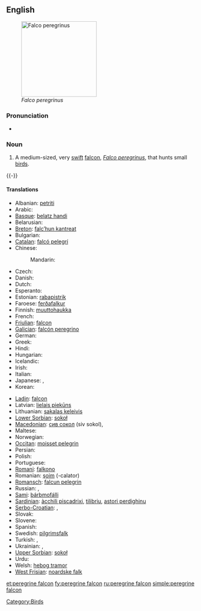 {{wikipedia|Peregrine Falcon}}
==English==
[[Image:PeregrineFalcon.jpg|thumb|right|200px|''Falco peregrinus'']]

===Pronunciation===
* {{IPA|/'pɛɻɛgɻaɪn'fælkɒn/}}

===Noun===
{{en-noun|sg=[[peregrine]] [[falcon]]}}

# A medium-sized, very [[swift]] [[falcon]], ''[[Falco peregrinus]]'', that hunts small [[bird]]s.

{{-}}

====Translations====
{{trans-top|Falco peregrinus}}
* Albanian: [[petriti]]
* Arabic: {{t-|ar|شاهين|tr=shaahiin}}
* [[Basque]]: [[belatz handi]]
* Belarusian: {{t|be|сапсан|m|tr=sapsán|sc=Cyrl}}
* [[Breton]]: [[falc’hun kantreat]]
* Bulgarian: {{t|bg|сокол скитник|m|tr=sókol skítnik|sc=Cyrl}}
* [[Catalan]]: [[falcó pelegrí]]
* Chinese:
*: Mandarin: {{t|zh|游隼|tr=yóusǔn|sc=Hani}}
* Czech: {{t|cs|sokol stěhovavý|m}}
* Danish: {{t-|da|vandrefalk|c}}
* Dutch: {{t+|nl|slechtvalk|m}}
* Esperanto: {{t-|eo|falko|xs=Esperanto}}
* Estonian: [[rabapistrik]]
* Faroese: [[ferðafalkur]]
* Finnish: [[muuttohaukka]]
* French: {{t|fr|faucon pèlerin|m}}
* [[Friulian]]: [[falcon]]
* [[Galician]]: [[falcón peregrino]]
* German: {{t+|de|Wanderfalke|m}}
* Greek: {{t+|el|πετρίτης|m|tr=petritis}}
* Hindi: {{t|hi|शाहीन|tr=šāhīn|sc=Deva}}
* Hungarian: {{t-|hu|vándorsólyom}}
* Icelandic: {{t+|is|förufálki}}
* Irish: {{t+|ga|fabhcún gorm|xs=Irish}}
* Italian: {{t-|it|falco pellegrino|m}}
* Japanese: {{t|ja|隼|sc=Jpan}},  {{t|ja|ハヤブサ|tr=hayabusa|sc=Jpan}}
* Korean: {{t|ko|매|tr=mae|sc=Kore}}
{{trans-mid}}
* [[Ladin]]: [[falcon]]
* Latvian: [[lielais piekūns]]
* Lithuanian: [[sakalas keleivis]]
* [[Lower Sorbian]]: [[sokoł]]
* [[Macedonian]]: [[сив сокол]] (siv sokol),  {{t|mk|сив сокол|m|tr=siv sókol|sc=Cyrl}}
* Maltese: {{t-|mt|bies|xs=Maltese}}
* Norwegian: {{t+|no|vandrefalk}}
* [[Occitan]]: [[moisset pelegrin]]
* Persian: {{t+|fa|شاهین|tr=šāhīn|xs=Persian}}
* Polish: {{t|pl|sokół wędrowny|m}}
* Portuguese: {{t|pt|falcão peregrino|m}}
* [[Romani]]: [[falkono]] {{m}}
* Romanian: [[şoim]] (-calator)
* [[Romansch]]: [[falcun pelegrin]]
* Russian: {{t|ru|сапсан|m|tr=sapsán|sc=Cyrl}},  {{t|ru|настоящий сокол|m|tr=nastojáščij sókol|sc=Cyrl}}
* [[Sami]]: [[bárbmofálli]]
* [[Sardinian]]: [[àcchili piscadrixi]], [[tilibriu]], [[astori perdighinu]]
* [[Serbo-Croatian]]: {{t|sh|сиви соко|m|sc=Cyrl}},  {{t|sh|sivi soko|m}}
* Slovak: {{t|sk|sokol sťahovavý|m}}
* Slovene: {{t|sl|sokol selec|m}}
* Spanish: {{t|es|halcón peregrino|m}}
* Swedish: [[pilgrimsfalk]]
* Turkish: {{t+|tr|doğan}}, {{t-|tr|gökdoğan}}
* Ukrainian: {{t|uk|сапсан|m|tr=sapsán|sc=Cyrl}}, {{t|uk|сокіл|m|tr=sókil|sc=Cyrl}}
* [[Upper Sorbian]]: [[sokoł]]
* Urdu: {{t|ur|شاہین|tr=šāhīn|sc=ur-Arab}}
* Welsh: [[hebog tramor]]
* [[West Frisian]]: [[noardske falk]]
{{trans-bottom}}

[[Category:Birds]]

[[et:peregrine falcon]]
[[fy:peregrine falcon]]
[[ru:peregrine falcon]]
[[simple:peregrine falcon]]